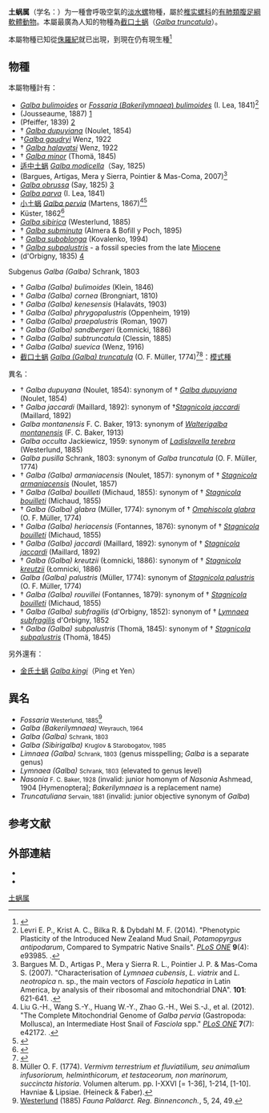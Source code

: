 {{Automatic taxobox
|fossil_range={{fossil range|[[侏羅紀|侏羅紀]]|現在}}
| image = Galba truncatula.jpg
| image_caption = [[截口土蜗|截口土蜗]]（''[[Galba_truncatula|Galba truncatula]]''）的[[螺殼|螺殼]]
|taxon=Galba
|authority = [[Franz_von_Paula_Schrank|Schrank]], 1803<ref>[[Franz_von_Paula_Schrank|Schrank F. von Paula]] (1803). ''Favna Boica''. Durchgedachte Geschichte der in Baiern einheimischen und zahmen Thiere. Dritten und lezten Bandes zweyte Abtheilung. pp. [1], 1-372, III-XIX [= 3-19]. Landshut. (Krüll).</ref>
| synonyms_ref = <ref>Bargues M. D., Artigas P., Khoubbane M., Flores R., Glöer P., et al. (2011). "''Lymnaea schirazensis'', an Overlooked Snail Distorting Fascioliasis Data: Genotype, Phenotype, Ecology, Worldwide Spread, Susceptibility, Applicability". ''[[PLoS_ONE|PLoS ONE]]'' '''6'''(9): e24567. {{doi|10.1371/journal.pone.0024567}}.</ref><ref>[[International_Commission_on_Zoological_Nomenclature|International Commission on Zoological Nomenclature]] (ICZN) (1998). "Opinion 1896. ''Galba'' Schrank, 1803 (Mollusca, Gastropoda): ''Buccinum truncatulum'' Müller, 1774 designated as the type species". ''[[Bulletin_of_Zoological_Nomenclature|Bulletin of Zoological Nomenclature]]'' '''55''': 123.</ref><ref name="WoRMS_716335" />
| synonyms = [[#異名|見內文]]
| type_species= ''Buccinum truncatulum'' <small>O. F. Müller, 1774</small>
}}

'''土蜗属'''（学名：''{{lang|la|Galba}}''）为一種會呼吸空氣的[[淡水螺|淡水螺]]物種，屬於[[椎实螺科|椎实螺科]]的[[有肺類|有肺類]][[腹足綱|腹足綱]][[軟體動物|軟體動物]]{{r |WoRMS_716335}}。本屬最廣為人知的物種為[[截口土蜗|截口土蜗]]（''[[Galba_truncatula|Galba truncatula]]''）。

本屬物種已知從[[侏羅紀|侏羅紀]]就已出現，到現在仍有現生種<ref>{{cite book |language=cs |last1=Ivanov |first1=M. |last2=Hrdličková |first2=S. |last3=Gregorová |first3=R. year=2001 |title=''Encyklopedie zkamenělin'' |publisher=Rebo Productions |location=, Dobřejovice, 1. vydání, 312 pp., page =126 }}</ref>

==物種==
本屬物種計有：
* ''[[Galba_bulimoides|Galba bulimoides]]'' or [[Fossaria_bulimoides|''Fossaria'' (''Bakerilymnaea'') ''bulimoides'']] (I. Lea, 1841)<ref>Levri E. P., Krist A. C., Bilka R. & Dybdahl M. F. (2014). "Phenotypic Plasticity of the Introduced New Zealand Mud Snail, ''Potamopyrgus antipodarum'', Compared to Sympatric Native Snails". ''[[PLoS_ONE|PLoS ONE]]'' '''9'''(4): e93985. {{doi|10.1371/journal.pone.0093985}}.</ref>
* ''{{link-en|Galba cousini|Galba cousini}}'' (Jousseaume, 1887) [http://www.ncbi.nlm.nih.gov/Taxonomy/Browser/wwwtax.cgi?mode=Info&id=696403&lvl=3&lin=f&keep=1&srchmode=1&unlock] {{Wayback|url=http://www.ncbi.nlm.nih.gov/Taxonomy/Browser/wwwtax.cgi?mode=Info&id=696403&lvl=3&lin=f&keep=1&srchmode=1&unlock |date=20200714234335 }}
* ''{{link-en|Galba cubensis|Galba cubensis}}'' (Pfeiffer, 1839) [http://www.ncbi.nlm.nih.gov/Taxonomy/Browser/wwwtax.cgi?mode=Info&id=56624&lvl=3&lin=f&keep=1&srchmode=1&unlock] {{Wayback|url=http://www.ncbi.nlm.nih.gov/Taxonomy/Browser/wwwtax.cgi?mode=Info&id=56624&lvl=3&lin=f&keep=1&srchmode=1&unlock |date=20191210182616 }}
* † ''[[Galba_dupuyiana|Galba dupuyiana]]'' (Noulet, 1854) 
* †''[[Galba_gaudryi|Galba gaudryi]]'' Wenz, 1922
* † ''[[Galba_halavatsi|Galba halavatsi]]'' Wenz, 1922 
* † ''[[Galba_minor|Galba minor]]'' (Thomä, 1845) 
*[[适中土蜗|适中土蜗]] ''[[Galba_modicella|Galba modicella]]''（Say, 1825) 
* ''{{link-en|Galba neotropica|Galba neotropica}}'' (Bargues, Artigas, Mera y Sierra, Pointier & Mas-Coma, 2007)<ref>Bargues M. D., Artigas P., Mera y Sierra R. L., Pointier J. P. & Mas-Coma S. (2007). "Characterisation of ''Lymnaea cubensis'', ''L. viatrix'' and ''L. neotropica'' n. sp., the main vectors of ''Fasciola hepatica'' in Latin America, by analysis of their ribosomal and mitochondrial DNA". ''{{link-en|Annals of Tropical Medicine and Parasitology|Annals of Tropical Medicine and Parasitology}}'' '''101''': 621-641. {{doi|10.1179/136485907X229077}}.</ref>
* ''[[Galba_obrussa|Galba obrussa]]'' (Say, 1825) [http://www.ncbi.nlm.nih.gov/Taxonomy/Browser/wwwtax.cgi?mode=Info&id=1034356&lvl=3&lin=f&keep=1&srchmode=1&unlock] {{Wayback|url=http://www.ncbi.nlm.nih.gov/Taxonomy/Browser/wwwtax.cgi?mode=Info&id=1034356&lvl=3&lin=f&keep=1&srchmode=1&unlock |date=20200802052724 }}
* ''[[Galba_parva|Galba parva]]'' (I. Lea, 1841) 
*[[小土蜗|小土蜗]] ''[[Galba_pervia|Galba pervia]]'' (Martens, 1867)<ref>Liu G.-H., Wang S.-Y., Huang W.-Y., Zhao G.-H., Wei S.-J., et al. (2012). "The Complete Mitochondrial Genome of ''Galba pervia'' (Gastropoda: Mollusca), an Intermediate Host Snail of ''Fasciola'' spp." ''[[PLoS_ONE|PLoS ONE]]'' '''7'''(7): e42172. {{doi|10.1371/journal.pone.0042172}}.</ref><ref name='id11246'>{{cite web| url =http://www.bioinfo.cn/db05/BjdwSpecies.php?action=view&id=11246| title =小土蜗| work =《中国动物物种编目数据库》| publisher =中国科学院微生物研究所| author =中国科学院动物研究所| accessdate =2009-04-28| deadurl =yes| archiveurl =https://web.archive.org/web/20160305005550/http://www.bioinfo.cn/db05/BjdwSpecies.php?action=view&id=11246| archivedate =2016-03-05}}</ref>
* ''{{link-en|Galba schirazensis|Galba schirazensis}}'' Küster, 1862<ref name="Glöer 2012">{{cite journal |last1=Glöer |first1=P. |last2=Pešić |first2=V.|authorlink2=Pešić V. |year=2012 |title=The freshwater snails (Gastropoda) of Iran, with descriptions of two new genera and eight new species |journal=''[[ZooKeys|ZooKeys]]'' |volume=219 |pages=11-61 |doi=10.3897/zookeys.219.3406 |language=en }}</ref>
* ''[[Galba_sibirica|Galba sibirica]]'' (Westerlund, 1885)
* † ''[[Galba_subminuta|Galba subminuta]]'' (Almera & Bofill y Poch, 1895) 
* † ''[[Galba_suboblonga|Galba suboblonga]]'' (Kovalenko, 1994)
* † ''[[Galba_subpalustris|Galba subpalustris]]'' - a fossil species from the late [[Miocene|Miocene]]
* ''{{link-en|Galba viatrix|Galba viatrix}}'' (d'Orbigny, 1835) [http://www.ncbi.nlm.nih.gov/Taxonomy/Browser/wwwtax.cgi?mode=Info&id=133531&lvl=3&lin=f&keep=1&srchmode=1&unlock] {{Wayback|url=http://www.ncbi.nlm.nih.gov/Taxonomy/Browser/wwwtax.cgi?mode=Info&id=133531&lvl=3&lin=f&keep=1&srchmode=1&unlock |date=20191205034548 }}
;Subgenus ''Galba (Galba)'' Schrank, 1803
* † ''Galba (Galba) bulimoides'' (Klein, 1846) 
* † ''Galba (Galba) cornea'' (Brongniart, 1810) 
* † ''Galba (Galba) kenesensis'' (Halaváts, 1903) 
* † ''Galba (Galba) phrygopalustris'' (Oppenheim, 1919) 
* † ''Galba (Galba) praepalustris'' (Roman, 1907) 
* † ''Galba (Galba) sandbergeri'' (Łomnicki, 1886) 
* † ''Galba (Galba) subtruncatula'' (Clessin, 1885) 
* † ''Galba (Galba) suevica'' (Wenz, 1916) 
*[[截口土蜗|截口土蜗]] ''[[Galba_truncatula|Galba (Galba) truncatula]]'' (O. F. Müller, 1774)<ref name='id11247'>{{cite web| url =http://www.bioinfo.cn/db05/BjdwSpecies.php?action=view&id=11247| title =截口土蜗| work =《中国动物物种编目数据库》| publisher =中国科学院微生物研究所| author =中国科学院动物研究所| accessdate =2009-04-28| deadurl =yes| archiveurl =https://web.archive.org/web/20160305104250/http://www.bioinfo.cn/db05/BjdwSpecies.php?action=view&id=11247| archivedate =2016-03-05}}</ref><ref>Müller O. F. (1774). ''Vermivm terrestrium et fluviatilium, seu animalium infusoriorum, helminthicorum, et testaceorum, non marinorum, succincta historia''. Volumen alterum. pp. I-XXVI [= 1-36], 1-214, [1-10]. Havniae & Lipsiae. (Heineck & Faber).</ref>：[[模式種|模式種]]
;異名：
* † ''Galba dupuyana'' (Noulet, 1854): synonym of † ''[[Galba_dupuyiana|Galba dupuyiana]]'' (Noulet, 1854) 
* † ''Galba jaccardi'' (Maillard, 1892): synonym of  †''[[Stagnicola_jaccardi|Stagnicola jaccardi]]'' (Maillard, 1892) 
* ''Galba montanensis'' F. C. Baker, 1913: synonym of ''[[Walterigalba_montanensis|Walterigalba montanensis]]'' (F. C. Baker, 1913)
* ''Galba occulta'' Jackiewicz, 1959: synonym of ''[[Ladislavella_terebra|Ladislavella terebra]]'' (Westerlund, 1885)
* ''Galba pusilla'' Schrank, 1803: synonym of ''Galba truncatula'' (O. F. Müller, 1774)
* † ''Galba (Galba) armaniacensis'' (Noulet, 1857): synonym of † ''[[Stagnicola_armaniacensis|Stagnicola armaniacensis]]'' (Noulet, 1857) 
* † ''Galba (Galba) bouilleti'' (Michaud, 1855): synonym of † ''[[Stagnicola_bouilleti|Stagnicola bouilleti]]'' (Michaud, 1855) 
* † ''Galba (Galba) glabra'' (Müller, 1774): synonym of † ''[[Omphiscola_glabra|Omphiscola glabra]]'' (O. F. Müller, 1774) 
* † ''Galba (Galba) heriacensis'' (Fontannes, 1876): synonym of † ''[[Stagnicola_bouilleti|Stagnicola bouilleti]]'' (Michaud, 1855) 
* † ''Galba (Galba) jaccardi'' (Maillard, 1892): synonym of † ''[[Stagnicola_jaccardi|Stagnicola jaccardi]]'' (Maillard, 1892) 
* † ''Galba (Galba) kreutzii'' (Łomnicki, 1886): synonym of † ''[[Stagnicola_kreutzii|Stagnicola kreutzii]]'' (Łomnicki, 1886) 
* ''Galba (Galba) palustris'' (Müller, 1774): synonym of ''[[Stagnicola_palustris|Stagnicola palustris]]'' (O. F. Müller, 1774)
* † ''Galba (Galba) rouvillei'' (Fontannes, 1879): synonym of † ''[[Stagnicola_bouilleti|Stagnicola bouilleti]]'' (Michaud, 1855) 
* † ''Galba (Galba) subfragilis'' (d'Orbigny, 1852): synonym of † ''[[Lymnaea_subfragilis|Lymnaea subfragilis]]'' d'Orbigny, 1852 
* † ''Galba (Galba) subpalustris'' (Thomä, 1845): synonym of † ''[[Stagnicola_subpalustris|Stagnicola subpalustris]]'' (Thomä, 1845)

另外還有：
*[[金氏土蜗|金氏土蜗]] ''[[Galba_kingi|Galba kingi]]''（Ping et Yen）

==異名==
* ''Fossaria'' <small>Westerlund, 1885</small><ref>[[Carl_Agardh_Westerlund|Westerlund]] (1885) ''Fauna Paläarct. Reg. Binnenconch.'', 5, 24, 49.</ref>
* ''Galba (Bakerilymnaea)'' <small>Weyrauch, 1964</small>
* ''Galba (Galba)'' <small>Schrank, 1803</small>
* ''Galba (Sibirigalba)'' <small>Kruglov & Starobogatov, 1985</small>
* ''Limnaea (Galba)'' <small>Schrank, 1803</small> (genus misspelling; ''Galba'' is a separate genus)
* ''Lymnaea (Galba)'' <small>Schrank, 1803</small> (elevated to genus level)
* ''Nasonia'' <small>F. C. Baker, 1928</small> (invalid: junior homonym of ''Nasonia'' Ashmead, 1904 [Hymenoptera]; ''Bakerilymnaea'' is a replacement name)
* ''Truncatuliana'' <small>Servain, 1881</small> (invalid: junior objective synonym of ''Galba'')

==参考文献==
{{reflist |refs=
<ref name=K&S1985>Kruglov & Starobogatov, 1985</ref>
<ref name=Vinarski2013>{{cite journal |last=Vinarski |first=V.M. |year=2013 |''One, two, or several? How many lymnaeid genera are there?'' |journal=Ruthenica |volume=23 |issue=1 |pages=41-58 |language=en }}</ref>
<ref name="WoRMS_716335">{{cite WoRMS |last=Bouchet |first=P. |year=2014 |title=''Galba'' Schrank, 1803 |id=716335 |accessdate=2014-11-17 }}</ref>
}}

==外部連結==
{{commons category|Galba (Gastropod)}}
* {{Wikispecies-inline|Galba}}
* {{NCBI|401861|''Galba''}}
{{Taxonbar}}
[[Category:土蜗属|]]
{{软体动物小作品}}